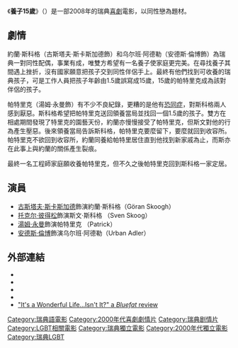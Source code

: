 {{unreferenced|time=2015-04-30T05:39:03+00:00}}
{{noteTA
|G1=Show
|T=zh-cn:養子15歲; zh-tw:派翠克，一歲半？; zh-hk:養子15歲;
|1= zh-cn:養子15歲; zh-tw:派翠克，一歲半？; zh-hk:養子15歲;
}}
{{Infobox film
| name           = Patrik, Age 1.5
| image          = 
| caption        = 
| director       = 埃拉·列姆哈根
| producer       = 托马斯·米凯尔松
| screenplay     = 埃拉·列姆哈根
| story          = 米凯尔·德鲁克尔
| starring       = [[古斯塔夫·斯卡斯加德|古斯塔夫·斯卡斯加德]]<br />[[托克尔·彼得松|托克尔·彼得松]]<br />[[湯姆·永曼|湯姆·永曼]]
| music          = 弗雷德里克·埃米尔松
| cinematography = Marek Septimus Weiser
| editing        = 托马斯·拉格曼
| studio         = Filmlance International AB
| distributor    = [[Sonet_Film|Sonet Film]] {{small|(Sweden)}}<br />[[Regent_Releasing|Regent Releasing]]<br />[[here!_Films|here! Films]] {{small|(US)}}
| released       = {{Film date|2008|09|06|多倫多國際電影節|2008|09|12|Sweden|df=y}}
| runtime        = 102分鐘
| country        = {{SWE}}
| language       = 瑞典語
| budget         = 
| gross          = 
}}
《'''養子15歲'''》（{{lang-sv|''Patrik 1,5''}}）是一部2008年的瑞典[[喜劇|喜劇]]電影，以同性戀為題材。

==劇情==
約蘭·斯科格（古斯塔夫·斯卡斯加德飾）和乌尔班·阿德勒（安德斯·倫博飾）為瑞典一對同性配偶，事業有成，唯雙方希望有一名養子使家庭更完美。在尋找養子其間遇上挫折，沒有國家願意把孩子交到同性伴侶手上。最終有他們找到可收養的瑞典孩子，可是工作人員把孩子年齡由1.5歲誤寫成15歲，15歲的帕特里克成為該對伴侶的孩子。

帕特里克（湯姆·永曼飾）有不少不良紀錄，更糟的是他有[[恐同症|恐同症]]，對斯科格兩人感到厭惡。斯科格希望把帕特里克送回領養當局並找回一個1.5歲的孩子。雙方在相處期間發現了特里克的園藝天份，約蘭亦慢慢接受了帕特里克，但斯文對他的行為產生壓惡。後來領養當局告訴斯科格，帕特里克要麼留下，要麼就回到收容所。帕特里克不欲回到收容所，約蘭同養給帕特里居住直到他找到新家戚為止，而斯亦在此事上與約蘭的關係產生裂痕。

最終一名工程師家庭願收養帕特里克，但不久之後帕特里克回到斯科格一家定居。

==演員==
* [[古斯塔夫·斯卡斯加德|古斯塔夫·斯卡斯加德]]飾演約蘭·斯科格（Göran Skoogh）
* [[托克尔·彼得松|托克尔·彼得松]]飾演斯文·斯科格 （Sven Skoog）
* [[湯姆·永曼|湯姆·永曼]]飾演帕特里克 （Patrick）
* [[安德斯·倫博|安德斯·倫博]]飾演乌尔班·阿德勒（Urban Adler）

==外部連結==
* {{IMDb title|1067733|Patrik, Age 1.5}}
* {{Amg title|468533|Patrik, Age 1.5}}
* {{mojo title|patrikage15|Patrik, Age 1.5}}
* {{rotten-tomatoes|patrik_age_15|Patrik, Age 1.5}}
* [http://www.bluefat.com/1007/Patrik,_Age_1.5.htm "It's a Wonderful Life…Isn't It?" a ''Bluefat'' review] {{Wayback|url=http://www.bluefat.com/1007/Patrik,_Age_1.5.htm |date=20160303173009 }}

{{DEFAULTSORT:Patrik 1,5}}
[[Category:瑞典語電影|Category:瑞典語電影]]
[[Category:2000年代喜劇劇情片|Category:2000年代喜劇劇情片]]
[[Category:瑞典剧情片|Category:瑞典剧情片]]
[[Category:LGBT相關電影|Category:LGBT相關電影]]
[[Category:瑞典獨立電影|Category:瑞典獨立電影]]
[[Category:2000年代獨立電影|Category:2000年代獨立電影]]
[[Category:瑞典LGBT|Category:瑞典LGBT]]